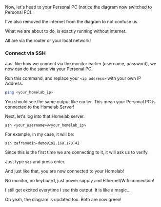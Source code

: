 
Now, let's head to your Personal PC (notice the diagram now switched to Personal PC).

I've also removed the internet from the diagram to not confuse us.

What we are about to do, is exactly running without internet.

All are via the router or your local network!

### Connect via SSH

Just like how we connect via the monitor earlier (username, password), we now can do the same via your Personal PC.

Run this command, and replace your `<ip address>` with your own IP Address.

```bash
ping <your_homelab_ip>
```

You should see the same output like earlier. This mean your Personal PC is connected to the Homelab Server!

Next, let's log into that Homelab server.

```
ssh <your_username>@<your_homelab_ip>
```

For example, in my case, it will be:

```
ssh zafranudin-demo@192.168.178.42
```

<ImagePreview
  previewSrc="/module-2/ssh/step-5_01.png"
  originalSrc="/module-2/ssh/step-5_01.png"
  alt="Result of ssh"
/>

Since this is the first time we are connecting to it, it will ask us to verify.

Just type `yes` and press enter.

And just like that, you are now connected to your Homelab!

No monitor, no keyboard, just power supply and Ethernet/Wifi connection!

<ImagePreview
  previewSrc="/module-2/ssh/step-5_02.png"
  originalSrc="/module-2/ssh/step-5_02.png"
  alt="Result of ssh"
/>

I still get excited everytime I see this output. It is like a magic...

Oh yeah, the diagram is updated too. Both are now green!
